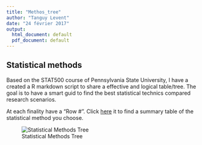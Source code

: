 ```yaml
---
title: "Methos_tree"
author: "Tanguy Levent"
date: "24 février 2017"
output:
  html_document: default
  pdf_document: default
---
```


## Statistical methods  

Based on the STAT500 course of Pennsylvania State University, I have a created a 
R markdown script to share a effective and logical table/tree. The goal is to have
a smart guid to find the best statistical technics compared research scenarios.

At each finality have a "Row #". Click [here](https://onlinecourses.science.psu.edu/stat500/sites/onlinecourses.science.psu.edu.stat500/files/lesson14/summary_table.pdf) it to find a summary table of the statistical method you choose.  

![Statistical Methods Tree](Methods_tree.png)
